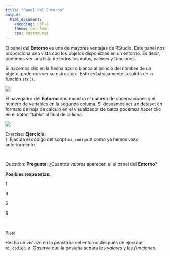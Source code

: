 ```yaml
---
title: "Panel del Entorno"
output:
  html_document: 
    encoding: UTF-8
    theme: cerulean
    css: custom.css
---
```



El panel del __Entorno__ es una de mayores ventajas de RStudio. Este panel nos 
proporciona una vista con los objetos disponibles en un entorno. Es decir, podemos
ver una lista de todos los datos, valores y funciones.

Si hacemos clic en la flecha azul o blanca al princio del nombre de un objeto,
podemos ver su estructura. Esto es básicamente la salida de la función `str()`.

![](https://i.imgur.com/iydOUfJ.png)

El navegador del __Entorno__ nos muestra el número de observaciones y el número de
variables en la segunda columa. Si deseamos ver un dataset en formato de hoja de
cálculo en el visualizador de datos podemos hacer clic en el botón "tabla" al final
de la línea.

![](https://i.imgur.com/8QS8Ui4.png)




<div class="alert alert-info" role="alert">
<span class="glyphicon glyphicon-pencil" aria-hidden="true"></span>
<span class="sr-only">Exercise:</span>
**Ejercicio:**</br>
1. Ejecuta el código del script `mi_codigo.R` como ya hemos visto anteriormente.
</div>

</br>

<div class="alert alert-warning" role="alert">
<span class="glyphicon glyphicon-question-sign" aria-hidden="true"></span>
<span class="sr-only">Question:</span>
**Pregunta:**
¿Cuantos _valores_ aparecen el el panel del __Entorno__?

**Posibles respuestas:**
<p><span class="glyphicon glyphicon-check" aria-hidden="true">  1</span></p>
<p><span class="glyphicon glyphicon-check" aria-hidden="true">  3</span></p>
<p><span class="glyphicon glyphicon-check" aria-hidden="true">  5</span></p>
<p><span class="glyphicon glyphicon-check" aria-hidden="true">  6</span></p>
</div>

</br>

<p>
<a class="btn btn-primary" data-toggle="collapse" href="#hint" aria-expanded="false" aria-controls="collapseExample">
<span class="glyphicon glyphicon-exclamation-sign" aria-hidden="true">     Pista</span></a>
</p>
<div class="collapse" id="hint">
<div class="card card-block">
<div class="alert alert-info" role="alert">
Hecha un vistazo en la penstaña del entorno después de ejecutar `mi_codigo.R`. 
Observa que la pestaña separa los _valores_ y las _funciones_.
</div>


